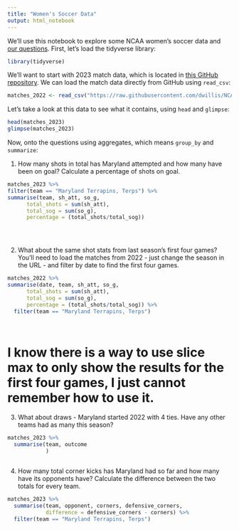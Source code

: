 ```yaml
---
title: "Women's Soccer Data"
output: html_notebook
---
```


We'll use this notebook to explore some NCAA women's soccer data and [our questions](https://docs.google.com/spreadsheets/d/1kTSrnl1URmcexIWLDMWqDnp3q-c2OS45uifnhjp10n4/edit#gid=0). First, let's load the tidyverse library:

```r
library(tidyverse)
```

We'll want to start with 2023 match data, which is located in [this GitHub repository](https://github.com/dwillis/NCAAWomensSoccerData). We can load the match data directly from GitHub using `read_csv`:


```r
matches_2022 <- read_csv("https://raw.githubusercontent.com/dwillis/NCAAWomensSoccerData/main/data/ncaa_womens_soccer_matchstats_2022.csv")
```

Let's take a look at this data to see what it contains, using `head` and `glimpse`:

```r
head(matches_2023)
glimpse(matches_2023)
```

Now, onto the questions using aggregates, which means `group_by` and `summarize`:

1. How many shots in total has Maryland attempted and how many have been on goal? Calculate a percentage of shots on goal.

```r
matches_2023 %>% 
filter(team == "Maryland Terrapins, Terps") %>% 
summarise(team, sh_att, so_g,
      total_shots = sum(sh_att),
      total_sog = sum(so_g),
      percentage = (total_shots/total_sog))


 


```

2. What about the same shot stats from last season's first four games? You'll need to load the matches from 2022 - just change the season in the URL - and filter by date to find the first four games.

```r
matches_2022 %>% 
summarise(date, team, sh_att, so_g,
      total_shots = sum(sh_att),
      total_sog = sum(so_g),
      percentage = (total_shots/total_sog)) %>% 
  filter(team == "Maryland Terrapins, Terps")




```
# I know there is a way to use slice max to only show the results for the first four games, I just cannot remember how to use it. 



3. What about draws - Maryland started 2022 with 4 ties. Have any other teams had as many this season?

```r
matches_2023 %>% 
  summarise(team, outcome
            ) 



```


4. How many total corner kicks has Maryland had so far and how many have its opponents have? Calculate the difference between the two totals for every team.

```r
matches_2023 %>% 
  summarise(team, opponent, corners, defensive_corners,
            difference = defensive_corners - corners) %>% 
  filter(team == "Maryland Terrapins, Terps") 
  
 



```

